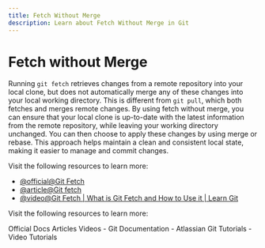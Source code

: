 ```yaml
---
title: Fetch Without Merge
description: Learn about Fetch Without Merge in Git
---
```


# Fetch without Merge

Running `git fetch` retrieves changes from a remote repository into your local clone, but does not automatically merge any of these changes into your local working directory. This is different from `git pull`, which both fetches and merges remote changes. By using fetch without merge, you can ensure that your local clone is up-to-date with the latest information from the remote repository, while leaving your working directory unchanged. You can then choose to apply these changes by using merge or rebase. This approach helps maintain a clean and consistent local state, making it easier to manage and commit changes.

Visit the following resources to learn more:

- [@official@Git Fetch](https://git-scm.com/docs/git-fetch)
- [@article@Git fetch](https://www.atlassian.com/git/tutorials/syncing/git-fetch)
- [@video@Git Fetch | What is Git Fetch and How to Use it | Learn Git](https://www.youtube.com/watch?v=uEEcw1s_wWk)

Visit the following resources to learn more:

<Tabs defaultValue="official">
<TabsList>
<TabsTrigger value="official">Official Docs</TabsTrigger>
<TabsTrigger value="article">Articles</TabsTrigger>
<TabsTrigger value="video">Videos</TabsTrigger>
</TabsList>

<TabsContent value="official">
- <Link href="https://git-scm.com/docs">Git Documentation</Link>
</TabsContent>
<TabsContent value="article">
- <Link href="https://www.atlassian.com/git/tutorials">Atlassian Git Tutorials</Link>
</TabsContent>
<TabsContent value="video">
- <Link href="https://www.youtube.com/results?search_query=git+fetch-without-merge+tutorial">Video Tutorials</Link>
</TabsContent>
</Tabs>

<Outlet path="4-git-advanced/tools/fetch-without-merge" />
